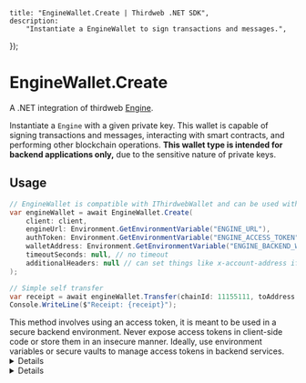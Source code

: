 
	title: "EngineWallet.Create | Thirdweb .NET SDK",
	description:
		"Instantiate a EngineWallet to sign transactions and messages.",
});

# EngineWallet.Create

A .NET integration of thirdweb [Engine](https://thirdweb.com/engine).

Instantiate a `Engine` with a given private key. This wallet is capable of signing transactions and messages, interacting with smart contracts, and performing other blockchain operations. **This wallet type is intended for backend applications only,** due to the sensitive nature of private keys.

## Usage

```csharp
// EngineWallet is compatible with IThirdwebWallet and can be used with any SDK method/extension
var engineWallet = await EngineWallet.Create(
    client: client,
    engineUrl: Environment.GetEnvironmentVariable("ENGINE_URL"),
    authToken: Environment.GetEnvironmentVariable("ENGINE_ACCESS_TOKEN"),
    walletAddress: Environment.GetEnvironmentVariable("ENGINE_BACKEND_WALLET_ADDRESS"),
    timeoutSeconds: null, // no timeout
    additionalHeaders: null // can set things like x-account-address if using basic session keys
);

// Simple self transfer
var receipt = await engineWallet.Transfer(chainId: 11155111, toAddress: await engineWallet.GetAddress(), weiAmount: 0);
Console.WriteLine($"Receipt: {receipt}");
```

<Callout variant="warning" title="Important">
	This method involves using an access token, it is meant to be used in a secure backend environment. Never expose access tokens in client-side code or store them in an insecure manner. Ideally, use environment variables or secure vaults to manage access tokens in backend services.
</Callout>

<Details summary="Parameters">

### client (required)

An instance of `ThirdwebClient`.

### engineUrl (required)

The URL of the Thirdweb Engine instance, get it from your Engine dashboard.

### authToken (required)

The access token for the Engine instance, get it from your Engine dashboard.

### walletAddress (required)

The address of the backend wallet that will be used to sign transactions. You can create a backend wallet using the Engine dashboard.

### timeoutSeconds (optional)

Enforce a timeout for requests to the Engine instance, in seconds.

### additionalHeaders (optional)

Additional headers to include in requests to the Engine instance, such as `x-account-address` for Account Abstraction/Session Key flows.

</Details>

<Details summary="Return Value">

### EngineWallet

Returns an instance of `EngineWallet`, ready to sign transactions and messages with the provided access token.

</Details>